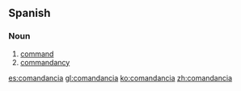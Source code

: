 ==Spanish==

===Noun===
{{es-noun|f}}

# [[command]]
# [[commandancy]]

[[es:comandancia]]
[[gl:comandancia]]
[[ko:comandancia]]
[[zh:comandancia]]